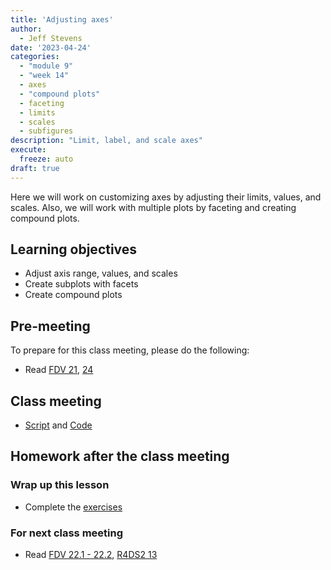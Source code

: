 ```yaml
---
title: 'Adjusting axes'
author:
  - Jeff Stevens
date: '2023-04-24'
categories: 
  - "module 9"
  - "week 14"
  - axes
  - "compound plots"
  - faceting
  - limits
  - scales
  - subfigures
description: "Limit, label, and scale axes"
execute:
  freeze: auto
draft: true
---
```


Here we will work on customizing axes by adjusting their limits, values, and scales. Also, we will work with multiple plots by faceting and creating compound plots.

## Learning objectives

* Adjust axis range, values, and scales
* Create subplots with facets
* Create compound plots

## Pre-meeting

To prepare for this class meeting, please do the following:

* Read [FDV 21](https://clauswilke.com/dataviz/multi-panel-figures.html){target='_blank'}, [24](https://clauswilke.com/dataviz/small-axis-labels.html){target='_blank'}

## Class meeting

* [Script](../../slides/36_axes.R){target="_blank"} and [Code](../../code/36_axes.html){target="_blank"}

## Homework after the class meeting
### Wrap up this lesson

* Complete the [exercises](https://jeffreyrstevens.shinyapps.io/dpavir2025_36_axes/){target='_blank'}

### For next class meeting

* Read [FDV 22.1 - 22.2](https://clauswilke.com/dataviz/figure-titles-captions.html){target='_blank'}, [R4DS2 13](https://r4ds.hadley.nz/communication.html){target='_blank'}
